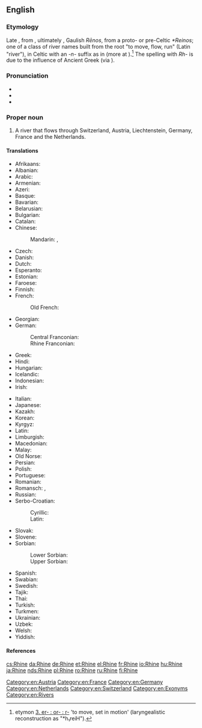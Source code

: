 {{also|rhine}}
==English==
{{wikipedia}}

===Etymology===
Late {{etyl|ang|en}} {{m|ang|Rīn}}, from {{etyl|gmh|en}}, ultimately  {{etyl|gem-pro|en}} {{m|gem-pro|*Rīnaz}}, Gaulish  ''Rēnos'', from a proto- or pre-Celtic ''*Reinos''; one of  a class of river names built from the root {{m|ine-pro|*h₃er-|*h₃reyh₂-}}  "to move, flow, run" (Latin {{m|la|rivus}}  "river"), in Celtic with an ''-n-'' suffix as in {{cog|sga|rian|rīan|sea}} (more at {{m|en|run}}).<ref>{{R:ine:IEW|326}} etymon  [http://www.utexas.edu/cola/centers/lrc/ielex/R/P0498.html 3. er- : or- : r-]   'to move, set in motion' (laryngealistic reconstruction as "*h₁reiH").</ref>
The spelling with ''Rh-'' is due to  the influence of Ancient Greek {{m|grc|Ῥῆνος}} (via {{etyl|fr|en}}  {{m|fr|Rhin}}).

===Pronunciation===
* {{IPA|/raɪn/|lang=en}}
* {{audio|en-us-Rhine.ogg|Audio (US)|lang=en}}
* {{rhymes|aɪn|lang=en}}

===Proper noun===
{{en-proper noun|head=the Rhine}}

# A river that flows through Switzerland, Austria, Liechtenstein, Germany, France and the Netherlands.

====Translations====
{{trans-top|river that flows through Europe}}
* Afrikaans: {{t|af|Ryn}}
* Albanian: {{t|sq|Rhein}}
* Arabic: {{t|ar|نَهْر اَلرَّايْن|m|tr=nahr ar-rayn}}
* Armenian: {{t|hy|Հռենոս}}
* Azeri: {{t+|az|Reyn}}
* Basque: {{t|eu|Rhin}}
* Bavarian: {{t|bar|Rhein}}
* Belarusian: {{t|be|Рэйн|m|tr=Rejn|sc=Cyrl}}
* Bulgarian: {{t|bg|Рейн|m|tr=Rejn|sc=Cyrl}}
* Catalan: {{t|ca|Rin|m}}
* Chinese:
*: Mandarin: {{t+|cmn|萊茵河|sc=Hani}}, {{t+|cmn|莱茵河|tr=Láiyīn hé|sc=Hani}}
* Czech: {{t+|cs|Rýn|m}}
* Danish: {{t+|da|Rhinen}}
* Dutch: {{t+|nl|Rijn|m}}
* Esperanto: {{t|eo|Rejno}}
* Estonian: {{t|et|Rein}}
* Faroese: {{t|fo|Rín|f}}
* Finnish: {{t+|fi|Rein}}
* French: {{t+|fr|Rhin|m}}
*: Old French: {{t|fro|Rin|m}}
* Georgian: {{t|ka|რაინი}}
* German: {{t+|de|Rhein|m}}
*: Central Franconian: {{t|gmw-cfr|Rhing|m}}
*: Rhine Franconian: {{t|gmw-rfr|Rhoi}} {{q|Palatine}}
* Greek: {{t+|el|Ρήνος|m}}
* Hindi: {{t|hi|राइन|tr=rā'in|sc=Deva}}
* Hungarian: {{t+|hu|Rajna}}
* Icelandic: {{t+|is|Rín|f}}
* Indonesian: {{t|id|Rhein}}
* Irish: {{t|ga|Réin|f|alt=An Réin}}
{{trans-mid}}
* Italian: {{t+|it|Reno|m}}
* Japanese: {{t|ja|ライン川|tr=Rain-gawa|sc=Jpan}}
* Kazakh: {{t|kk|Рейн}}
* Korean: {{t|ko|라인 강|tr=Rain gang|sc=Kore}}
* Kyrgyz: {{t|ky|Рейн}}
* Latin: {{t+|la|Rhenus}}
* Limburgish: {{t+|li|Rien}}
* Macedonian: {{t|mk|Рајна|f|tr=Rájna}}
* Malay: {{t|ms|Rhine}}
* Old Norse: {{t|non|Rín|f}}
* Persian: {{t+|fa|راین|tr=rayn}}
* Polish: {{t+|pl|Ren|m}}
* Portuguese: {{t|pt|Reno|m}}
* Romanian: {{t+|ro|Rin|m}}
* Romansch: {{t|rm|Rain|m}}, {{t|rm|Rein|m}}
* Russian: {{t+|ru|Рейн|m}}
* Serbo-Croatian:
*: Cyrillic: {{t|sh|Рајна|f|sc=Cyrl}}
*: Latin: {{t+|sh|Rajna|f}}
* Slovak: {{t|sk|Rýn}}
* Slovene: {{t+|sl|Ren|m}}
* Sorbian:
*: Lower Sorbian: {{t|dsb|Ryn|m}}
*: Upper Sorbian: {{t|hsb|Ryn|m}}
* Spanish: {{t|es|Rin|m}}
* Swabian: {{t|swg|Rei}}
* Swedish: {{t+|sv|Rhen}}
* Tajik: {{t|tg|Рейн}}
* Thai: {{t|th|ไรน์|tr=rái}}
* Turkish: {{t+|tr|Ren}}
* Turkmen: {{t|tk|Reýn}}
* Ukrainian: {{t|uk|Рейн|m|tr=Rejn|sc=Cyrl}}
* Uzbek: {{t|uz|Reyn}}
* Welsh: {{t|cy|Rhein}}
* Yiddish: {{t|yi|ריין|m}}
{{trans-bottom}}
====References====
<references/>
[[Category:en:Austria]]
[[Category:en:France]]
[[Category:en:Germany]]
[[Category:en:Netherlands]]
[[Category:en:Switzerland]]
[[Category:en:Exonyms]]
[[Category:en:Rivers]]

[[cs:Rhine]]
[[da:Rhine]]
[[de:Rhine]]
[[et:Rhine]]
[[el:Rhine]]
[[fr:Rhine]]
[[io:Rhine]]
[[hu:Rhine]]
[[ja:Rhine]]
[[nds:Rhine]]
[[pl:Rhine]]
[[ro:Rhine]]
[[ru:Rhine]]
[[fi:Rhine]]